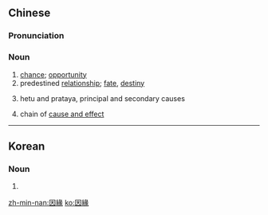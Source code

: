 {{also|因縁|因缘}}
==Chinese==
{{zh-forms|s=因缘}}

===Pronunciation===
{{zh-pron
|m=yīnyuán
|c=jan1 jyun4
|mn=in-iân
|cat=n
}}

===Noun===
{{zh-noun}}

# [[chance]]; [[opportunity]]
# predestined [[relationship]]; [[fate]], [[destiny]]
# {{lb|zh|Buddhism}} hetu and prataya, principal and secondary causes
# chain of [[cause and effect]]

----

==Korean==
{{ko-hanjatab}}

===Noun===
{{ko-noun|hj|hangeul=인연}}

# {{hanja form of|인연|<!---->}}

[[zh-min-nan:因緣]]
[[ko:因緣]]